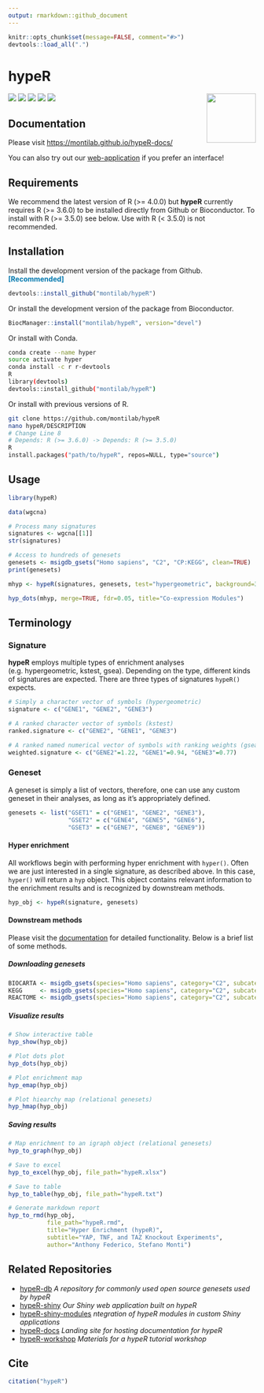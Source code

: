```yaml
---
output: rmarkdown::github_document
---
```


<!-- README.md is generated from README.Rmd. Please edit that file -->

```r
knitr::opts_chunk$set(message=FALSE, comment="#>")
devtools::load_all(".")
```

# hypeR

<img src="media/logo.png" height="100px" align="right"/>

![](https://github.com/montilab/hypeR/workflows/build/badge.svg)
[![](https://img.shields.io/badge/bioconductor-3.11-3a6378.svg)](https://doi.org/doi:10.18129/B9.bioc.hypeR)
[![](https://img.shields.io/badge/platforms-linux%20%7C%20osx%20%7C%20win-2a89a1.svg)](https://bioconductor.org/checkResults/3.9/bioc-LATEST/hypeR/)
[![](https://lifecycle.r-lib.org/articles/figures/lifecycle-stable.svg)](https://www.tidyverse.org/lifecycle/#stable)
[![](https://img.shields.io/github/last-commit/montilab/hypeR.svg)](https://github.com/montilab/hypeR/commits/master)

## Documentation

Please visit <https://montilab.github.io/hypeR-docs/>

You can also try out our [web-application](https://hyper-shiny.shinyapps.io/wapp/) if you prefer an interface!

## Requirements

We recommend the latest version of R (\>= 4.0.0) but **hypeR** currently requires R (\>= 3.6.0) to be installed directly from Github or Bioconductor. To install with R (\>= 3.5.0) see below. Use with R (\< 3.5.0) is not recommended.

## Installation

Install the development version of the package from Github. <span style="color:#0278ae">**[Recommended]**</span>

``` r
devtools::install_github("montilab/hypeR")
```

Or install the development version of the package from Bioconductor.

``` r
BiocManager::install("montilab/hypeR", version="devel")
```

 Or install with  Conda.
```bash
conda create --name hyper
source activate hyper
conda install -c r r-devtools
R
library(devtools)
devtools::install_github("montilab/hypeR")
```

Or install with previous versions of R.
```bash
git clone https://github.com/montilab/hypeR
nano hypeR/DESCRIPTION
# Change Line 8
# Depends: R (>= 3.6.0) -> Depends: R (>= 3.5.0)
R
install.packages("path/to/hypeR", repos=NULL, type="source")
```

## Usage

```r
library(hypeR)
```

```r
data(wgcna)

# Process many signatures
signatures <- wgcna[[1]]
str(signatures)

# Access to hundreds of genesets
genesets <- msigdb_gsets("Homo sapiens", "C2", "CP:KEGG", clean=TRUE)
print(genesets)
```

```r
mhyp <- hypeR(signatures, genesets, test="hypergeometric", background=30000)
```

```r
hyp_dots(mhyp, merge=TRUE, fdr=0.05, title="Co-expression Modules")
```

## Terminology
### Signature
__hypeR__ employs multiple types of enrichment analyses (e.g. hypergeometric, kstest, gsea). Depending on the type, different kinds of signatures are expected. There are three types of signatures `hypeR()` expects.
```r

# Simply a character vector of symbols (hypergeometric)
signature <- c("GENE1", "GENE2", "GENE3")

# A ranked character vector of symbols (kstest)
ranked.signature <- c("GENE2", "GENE1", "GENE3")

# A ranked named numerical vector of symbols with ranking weights (gsea)
weighted.signature <- c("GENE2"=1.22, "GENE1"=0.94, "GENE3"=0.77)

```

### Geneset
A geneset is simply a list of vectors, therefore, one can use any custom geneset in their analyses, as long as it's appropriately defined.
```r
genesets <- list("GSET1" = c("GENE1", "GENE2", "GENE3"),
                 "GSET2" = c("GENE4", "GENE5", "GENE6"),
                 "GSET3" = c("GENE7", "GENE8", "GENE9"))
```

#### Hyper enrichment
All workflows begin with performing hyper enrichment with `hyper()`. Often we are just interested in a single signature, as described above. In this case, `hyper()` will return a `hyp` object. This object contains relevant information to the enrichment results and is recognized by downstream methods.
```r
hyp_obj <- hypeR(signature, genesets)
```

#### Downstream methods
Please visit the [documentation](https://montilab.github.io/hypeR-docs/) for detailed functionality. Below is a brief list of some methods.

##### Downloading genesets
```r
BIOCARTA <- msigdb_gsets(species="Homo sapiens", category="C2", subcategory="CP:BIOCARTA")
KEGG     <- msigdb_gsets(species="Homo sapiens", category="C2", subcategory="CP:KEGG")
REACTOME <- msigdb_gsets(species="Homo sapiens", category="C2", subcategory="CP:REACTOME")
```

##### Visualize results
```r
# Show interactive table
hyp_show(hyp_obj)

# Plot dots plot
hyp_dots(hyp_obj)

# Plot enrichment map
hyp_emap(hyp_obj)

# Plot hiearchy map (relational genesets)
hyp_hmap(hyp_obj)
```

##### Saving results
```r
# Map enrichment to an igraph object (relational genesets)
hyp_to_graph(hyp_obj)

# Save to excel
hyp_to_excel(hyp_obj, file_path="hypeR.xlsx")

# Save to table
hyp_to_table(hyp_obj, file_path="hypeR.txt")

# Generate markdown report
hyp_to_rmd(hyp_obj,
           file_path="hypeR.rmd",
           title="Hyper Enrichment (hypeR)",
           subtitle="YAP, TNF, and TAZ Knockout Experiments",
           author="Anthony Federico, Stefano Monti")
```

## Related Repositories

- [hypeR-db](https://github.com/montilab/hypeR-db)
*A repository for commonly used open source genesets used by hypeR*
- [hypeR-shiny](https://github.com/montilab/hypeR-shiny)
*Our Shiny web application built on hypeR*
- [hypeR-shiny-modules](https://github.com/montilab/hypeR-shiny-modules)
*ntegration of hypeR modules in custom Shiny applications*
- [hypeR-docs](https://github.com/montilab/hypeR-docs)
*Landing site for hosting documentation for hypeR*
- [hypeR-workshop](https://github.com/montilab/hypeR-workshop)
*Materials for a hypeR tutorial workshop*

## Cite
```r
citation("hypeR")
```
